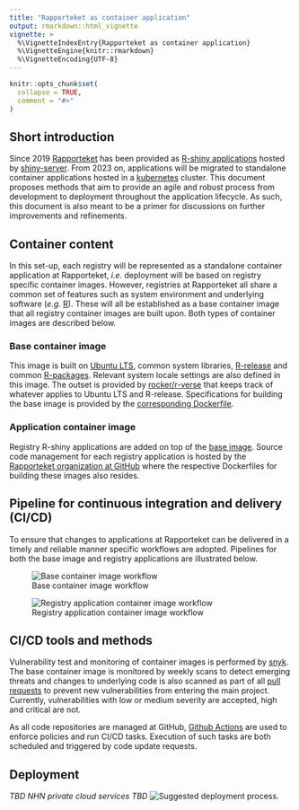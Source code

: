 ```yaml
---
title: "Rapporteket as container application"
output: rmarkdown::html_vignette
vignette: >
  %\VignetteIndexEntry{Rapporteket as container application}
  %\VignetteEngine{knitr::rmarkdown}
  %\VignetteEncoding{UTF-8}
---
```


```r
knitr::opts_chunk$set(
  collapse = TRUE,
  comment = "#>"
)
```

## Short introduction
Since 2019 [Rapporteket](https://rapporteket.github.io/rapporteket/) has been provided as [R-shiny applications](https://shiny.rstudio.com/) hosted by [shiny-server](https://www.rstudio.com/products/shiny/shiny-server/). From 2023 on, applications will be migrated to standalone container applications hosted in a [kubernetes](https://kubernetes.io/) cluster. This document proposes methods that aim to provide an agile and robust process from development to deployment throughout the application lifecycle. As such, this document is also meant to be a primer for discussions on further improvements and refinements.

## Container content
In this set-up, each registry will be represented as a standalone container application at Rapporteket, _i.e._ deployment will be based on registry specific container images. However, registries at Rapporteket all share a common set of features such as system environment and underlying software (_e.g._ [R](https://cran.r-project.org/)). These will all be established as a base container image that all registry container images are built upon. Both types of container images are described below. 

### Base container image
This image is built on [Ubuntu LTS](https://releases.ubuntu.com/), common system libraries, [R-release](https://cran.r-project.org/sources.html) and common [R-packages](https://en.wikipedia.org/wiki/R_package). Relevant system locale settings are also defined in this image. The outset is provided by [rocker/r-verse](https://github.com/rocker-org/rocker-versioned2/blob/master/README.md) that keeps track of whatever applies to Ubuntu LTS and R-release. Specifications for building the base image is provided by the [corresponding Dockerfile](https://github.com/Rapporteket/base-r/blob/main/Dockerfile).

### Application container image
Registry R-shiny applications are added on top of the [base image](https://github.com/Rapporteket/base-r). Source code management for each registry application is hosted by the [Rapporteket organization at GitHub](https://github.com/Rapporteket/) where the respective Dockerfiles for building these images also resides.

## Pipeline for continuous integration and delivery (CI/CD)
To ensure that changes to applications at Rapporteket can be delivered in a timely and reliable manner specific workflows are adopted. Pipelines for both the base image and registry applications are illustrated below.

![Base container image workflow](base_image.png)

![Registry application container image workflow](app_image.png)

## CI/CD tools and methods
Vulnerability test and monitoring of container images is performed by [snyk](https://snyk.io/). The base container image is monitored by weekly scans to detect emerging threats and changes to underlying code is also scanned as part of all [pull requests](https://www.pagerduty.com/resources/learn/what-is-a-pull-request/) to prevent new vulnerabilities from entering the main project. Currently, vulnerabilities with low or medium severity are accepted, high and critical are not.

As all code repositories are managed at GitHub, [Github Actions](https://docs.github.com/en/actions) are used to enforce policies and run CI/CD tasks. Execution of such tasks are both scheduled and triggered by code update requests.

## Deployment
_TBD NHN private cloud services TBD_
![Suggested deployment process.](deploy.png)

